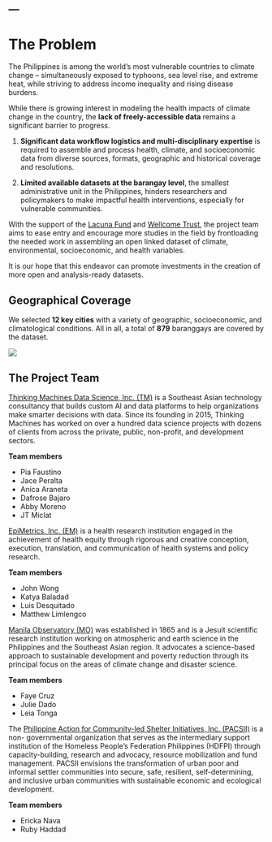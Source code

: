 ---
---

# The Problem

The Philippines is among the world’s most vulnerable countries to climate change – simultaneously exposed to typhoons, sea level rise, and extreme heat, while striving to address income inequality and rising disease burdens. 

While there is growing interest in modeling the health impacts of climate change in the country, the **lack of freely-accessible data** remains a significant barrier to progress.

1. **Significant data workflow logistics and multi-disciplinary expertise** is required to assemble and process health, climate, and socioeconomic data from diverse sources, formats, geographic and historical coverage and resolutions. 

2. **Limited available datasets at the barangay level**, the smallest administrative unit in the Philippines, hinders researchers and policymakers to make impactful health interventions, especially for vulnerable communities. 

 With the support of the [Lacuna Fund](https://lacunafund.org/) and [Wellcome Trust](https://wellcome.org/), the project team aims to ease entry and encourage more studies in the field by frontloading the needed work in assembling an open linked dataset of climate, environmental, socioeconomic, and health variables.

It is our hope that this endeavor can promote investments in the creation of more open and analysis-ready datasets.

## Geographical Coverage 

We selected **12 key cities** with a variety of geographic, socioeconomic, and climatological conditions. All in all, a total of **879** baranggays are covered by the dataset.

![](assets/cities_covered.png)



## The Project Team


[Thinking Machines Data Science, Inc. (TM)](ttps://epimetrics.com.ph/) is a Southeast Asian technology consultancy that builds custom AI and data platforms to help organizations make smarter decisions with data. Since its founding in 2015, Thinking Machines has worked on over a hundred data science projects with dozens of clients from across the private, public, non-profit, and development sectors.

**Team members**

- Pia Faustino
- Jace Peralta
- Anica Araneta
- Dafrose Bajaro
- Abby Moreno
- JT Miclat


[EpiMetrics, Inc. (EM)](https://epimetrics.com.ph/) is a health research institution engaged in the achievement of health equity through rigorous and creative conception, execution, translation, and communication of health systems and policy research.

**Team members**

- John Wong
- Katya Baladad
- Luis Desquitado
- Matthew Limlengco

[Manila Observatory (MO)](https://www.observatory.ph/) was established in 1865 and is a Jesuit scientific research institution working on atmospheric and earth science in the Philippines and the Southeast Asian region. It advocates a science-based approach to sustainable development and poverty reduction through its principal focus on the areas of climate change and disaster science.

**Team members**

- Faye Cruz
- Julie Dado
- Leia Tonga

The [Philippine Action for Community-led Shelter Initiatives, Inc. (PACSII)](https://pacsii.org/) is a non- governmental organization that serves as the intermediary support institution of the Homeless People's Federation Philippines (HDFPI) through capacity-building, research and advocacy, resource mobilization and fund management. PACSII envisions the transformation of urban poor and informal settler communities into secure, safe, resilient, self-determining, and inclusive urban
communities with sustainable economic and ecological development.

**Team members**

- Ericka Nava
- Ruby Haddad